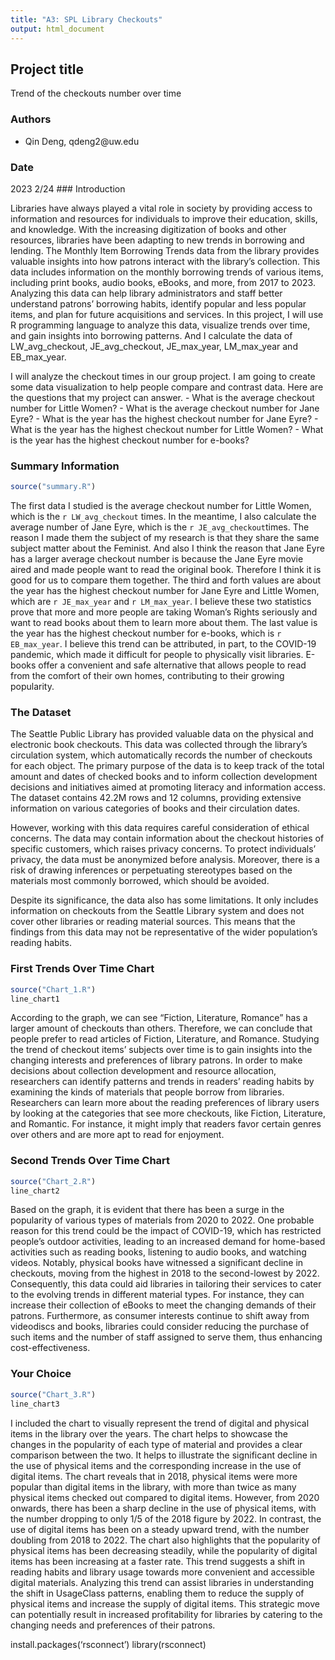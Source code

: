 ```yaml
---
title: "A3: SPL Library Checkouts"
output: html_document
---
```


## Project title

Trend of the checkouts number over time 

### Authors

- Qin Deng, qdeng2@uw.edu

### Date

2023 2/24
### Introduction

Libraries have always played a vital role in society by providing access to information and resources for individuals to improve their education, skills, and knowledge. With the increasing digitization of books and other resources, libraries have been adapting to new trends in borrowing and lending. The Monthly Item Borrowing Trends data from the library provides valuable insights into how patrons interact with the library's collection. This data includes information on the monthly borrowing trends of various items, including print books, audio books, eBooks, and more, from 2017 to 2023. Analyzing this data can help library administrators and staff better understand patrons' borrowing habits, identify popular and less popular items, and plan for future acquisitions and services. In this project, I will use R programming language to analyze this data, visualize trends over time, and gain insights into borrowing patterns. And I calculate the data of LW_avg_checkout, JE_avg_checkout, JE_max_year, LM_max_year and EB_max_year.

I will analyze the checkout times in our group project. I am going to create some data visualization to help people compare and contrast data. Here are the questions that my project can answer.
- What is the average checkout number for Little Women?
- What is the average checkout number for Jane Eyre? 
- What is the year has the highest checkout number for Jane Eyre?
- What is the year has the highest checkout number for Little Women?
- What is the year has the highest checkout number for e-books?

### Summary Information

```r
source("summary.R") 
```

The first data I studied is the average checkout number for Little Women, which is the `r LW_avg_checkout` times. In the meantime, I also calculate the average number of Jane Eyre, which is the `r JE_avg_checkout`times. The reason I made them the subject of my research is that they share the same subject matter about the Feminist. And also I think the reason that Jane Eyre has a larger average checkout number is because the Jane Eyre movie aired and made people want to read the original book. Therefore I think it is good for us to compare them together. The third and forth values are about the year has the highest checkout number for Jane Eyre and Little Women, which are `r JE_max_year` and `r LM_max_year`. I believe these two statistics prove that more and more people are taking Woman's Rights seriously and want to read books about them to learn more about them. 
The last value is the year has the highest checkout number for e-books, which is `r EB_max_year`.  I believe this trend can be attributed, in part, to the COVID-19 pandemic, which made it difficult for people to physically visit libraries. E-books offer a convenient and safe alternative that allows people to read from the comfort of their own homes, contributing to their growing popularity.

### The Dataset

The Seattle Public Library has provided valuable data on the physical and electronic book checkouts. This data was collected through the library's circulation system, which automatically records the number of checkouts for each object. The primary purpose of the data is to keep track of the total amount and dates of checked books and to inform collection development decisions and initiatives aimed at promoting literacy and information access. The dataset contains 42.2M rows and 12 columns, providing extensive information on various categories of books and their circulation dates.

However, working with this data requires careful consideration of ethical concerns. The data may contain information about the checkout histories of specific customers, which raises privacy concerns. To protect individuals' privacy, the data must be anonymized before analysis. Moreover, there is a risk of drawing inferences or perpetuating stereotypes based on the materials most commonly borrowed, which should be avoided.

Despite its significance, the data also has some limitations. It only includes information on checkouts from the Seattle Library system and does not cover other libraries or reading material sources. This means that the findings from this data may not be representative of the wider population's reading habits.

### First Trends Over Time Chart


```r
source("Chart_1.R")
line_chart1
```

According to the graph, we can see "Fiction, Literature, Romance" has a larger amount of checkouts than others. Therefore, we can conclude that people prefer to read articles of Fiction, Literature, and Romance. Studying the trend of checkout items' subjects over time is to gain insights into the changing interests and preferences of library patrons. In order to make decisions about collection development and resource allocation, researchers can identify patterns and trends in readers' reading habits by examining the kinds of materials that people borrow from libraries. Researchers can learn more about the reading preferences of library users by looking at the categories that see more checkouts, like Fiction, Literature, and Romantic. For instance, it might imply that readers favor certain genres over others and are more apt to read for enjoyment.

### Second Trends Over Time Chart

```r
source("Chart_2.R")
line_chart2
```
Based on the graph, it is evident that there has been a surge in the popularity of various types of materials from 2020 to 2022. One probable reason for this trend could be the impact of COVID-19, which has restricted people's outdoor activities, leading to an increased demand for home-based activities such as reading books, listening to audio books, and watching videos. Notably, physical books have witnessed a significant decline in checkouts, moving from the highest in 2018 to the second-lowest by 2022. Consequently, this data could aid libraries in tailoring their services to cater to the evolving trends in different material types. For instance, they can increase their collection of eBooks to meet the changing demands of their patrons. Furthermore, as consumer interests continue to shift away from videodiscs and books, libraries could consider reducing the purchase of such items and the number of staff assigned to serve them, thus enhancing cost-effectiveness.

### Your Choice


```r
source("Chart_3.R")
line_chart3
```

I included the chart to visually represent the trend of digital and physical items in the library over the years. The chart helps to showcase the changes in the popularity of each type of material and provides a clear comparison between the two. It helps to illustrate the significant decline in the use of physical items and the corresponding increase in the use of digital items. The chart reveals that in 2018, physical items were more popular than digital items in the library, with more than twice as many physical items checked out compared to digital items. However, from 2020 onwards, there has been a sharp decline in the use of physical items, with the number dropping to only 1/5 of the 2018 figure by 2022. In contrast, the use of digital items has been on a steady upward trend, with the number doubling from 2018 to 2022. The chart also highlights that the popularity of physical items has been decreasing steadily, while the popularity of digital items has been increasing at a faster rate. This trend suggests a shift in reading habits and library usage towards more convenient and accessible digital materials. Analyzing this trend can assist libraries in understanding the shift in UsageClass patterns, enabling them to reduce the supply of physical items and increase the supply of digital items. This strategic move can potentially result in increased profitability for libraries by catering to the changing needs and preferences of their patrons.

install.packages('rsconnect')
library(rsconnect)
